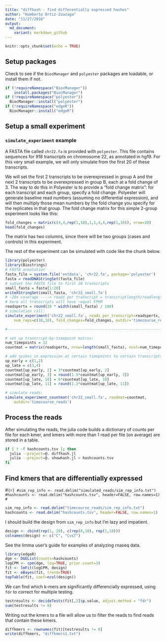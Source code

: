 ```yaml
---
title: "diffhash - find differentially expressed hashes"
author: "Humberto Ortiz-Zuazaga"
date: "11/27/2018"
output: 
  md_document:
    variant: markdown_github
---
```


```r
knitr::opts_chunk$set(echo = TRUE)
```

## Setup packages

Check to see if the `BiocManager` and `polyester` packages are loadable, or install them if not.

```r
if (!requireNamespace("BiocManager"))
    install.packages("BiocManager")
if (!requireNamespace("polyester"))
  BiocManager::install("polyester")
if (!requireNamespace("edgeR"))
  BiocManager::install("edgeR")
```

## Setup a small experiment

### `simulate_experiment` example

A FASTA file called `chr22.fa` is provided with `polyester`. This file contains sequences for 918 transcripts on chromosome 22, as annotated in hg19. For this very small example, we will only simulate from the first 20 of these transcripts.

We will set the first 2 transcripts to be overexpressed in group A and the next 2 transcripts to be overexpressed in group B, each at a fold change of 3. The way to do this in Polyester is to provide a "fold change matrix": for each transcript and each group, specify a fold change. Polyester will generate baseline read numbers (assuming no differential expression), and will then multiply those mean numbers by the fold change you specify for the replicates in that group. The fold change matrix for this simple 2-group experiment looks like this:

```r
fold_changes = matrix(c(4,4,rep(1,18),1,1,4,4,rep(1,16)), nrow=20)
head(fold_changes)
```
The matrix has two columns, since there will be two groups (cases and controls) in this experiment.

The rest of the experiment can be simulated with code like the chunk below. 

```r
library(polyester)
library(Biostrings)
# FASTA annotation
fasta_file = system.file('extdata', 'chr22.fa', package='polyester')
fasta = readDNAStringSet(fasta_file)
# subset the FASTA file to first 20 transcripts
small_fasta = fasta[1:20]
writeXStringSet(small_fasta, 'chr22_small.fa')
# ~20x coverage ----> reads per transcript = transcriptlength/readlength * 20
# here all transcripts will have ~equal FPKM
readspertx = round(20 * width(small_fasta) / 100)
# simulation call:
simulate_experiment('chr22_small.fa', reads_per_transcript=readspertx, 
    num_reps=c(10,10), fold_changes=fold_changes, outdir='timecourse_reads') 

#------------------------------------------------------------------------------------------------------

# set up transcript-by-timepoint matrix:
num_timepoints = 12
countmat = matrix(readspertx, nrow=length(small_fasta), ncol=num_timepoints)

# add spikes in expression at certain timepoints to certain transcripts:
up_early = c(1,2) 
up_late = c(3,4)
countmat[up_early, 2] = 3*countmat[up_early, 2]
countmat[up_early, 3] = round(1.5*countmat[up_early, 3])
countmat[up_late, 10] = 6*countmat[up_late, 10]
countmat[up_late, 11] = round(1.2*countmat[up_late, 11])

# simulate reads:
simulate_experiment_countmat('chr22_small.fa', readmat=countmat, 
    outdir='timecourse_reads') 

```

## Process the reads

After simulating the reads, the julia code builds a dictionary of counts per file for each kmer, and kmers with more than 1 read per file (on average) are stored in a table.

```bash
if [ ! -f hashcounts.tsv ]; then
  julia --project=@. diffhash.jl
  julia --project=@. showhash.jl > hashcounts.tsv
fi
```

## Find kmers that are differentially expressed

#```{r}
#sim_rep_info <- read.delim("simulated_reads/sim_rep_info.txt")
#hashcounts <- read.delim("hashcounts.tsv", header=FALSE, row.names=1)
#```

```r
sim_rep_info <- read.delim("timecourse_reads/sim_rep_info.txt")
hashcounts <- read.delim("hashcounts.tsv", header=FALSE, row.names=1)
```

I should build the design from `sim_rep_info` but I'm lazy and impatient.

```r
design <- cbind(rep(1, 20), c(rep(0,10), rep(1,10)))
colnames(design) <- c("C", "CvsT")
```

See the limma user's guide for examples of analyzing rnaseq data.

```r
library(edgeR)
dge <- DGEList(counts=hashcounts)
logCPM <- cpm(dge, log=TRUE, prior.count=3)
fit <- lmFit(logCPM, design)
fit <- eBayes(fit, trend=TRUE)
topTable(fit, coef=ncol(design))
```

We can find which k-mers are significantly differencially expressed, using `fdr` to correct for multiple testing.

```r
testresults <- decideTests(fit[,2]$p.value, adjust.method = "fdr")
sum(testresults != 0)
```

Writing out the kmers to a file will allow us to filter the reads to find reads that contain these kmers.

```r
diffkmers <- rownames(fit)[testresults != 0]
write(diffkmers, "diffkmers1.txt")
```

